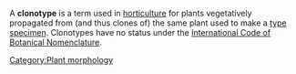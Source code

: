 A '''clonotype''' is a term used in [[horticulture]] for plants vegetatively propagated from (and thus clones of) the same plant used to make a [[type specimen]].  Clonotypes have no status under the [[International Code of Botanical Nomenclature]].


[[Category:Plant morphology]]